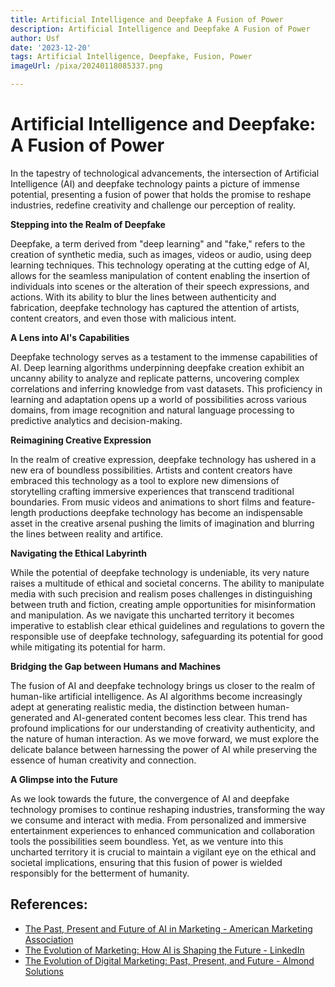 ```yaml
---
title: Artificial Intelligence and Deepfake A Fusion of Power
description: Artificial Intelligence and Deepfake A Fusion of Power
author: Usf
date: '2023-12-20'
tags: Artificial Intelligence, Deepfake, Fusion, Power
imageUrl: /pixa/20240118085337.png

---
```

# Artificial Intelligence and Deepfake: A Fusion of  Power

In the tapestry of technological advancements, the  intersection of Artificial Intelligence (AI) and deepfake technology paints a picture of immense potential,  presenting a  fusion of power that holds the promise  to  reshape industries, redefine creativity and challenge our perception of reality.

**Stepping into the  Realm of Deepfake**

Deepfake, a term derived from "deep learning" and "fake," refers to the creation of synthetic  media, such as images, videos or audio, using deep learning techniques. This  technology operating at the cutting edge of AI, allows for the  seamless manipulation of content enabling the insertion of  individuals into scenes or the alteration of their speech expressions, and actions. With its ability to blur  the  lines between authenticity and  fabrication, deepfake technology has captured the attention of artists, content creators, and even those with malicious intent.

**A Lens into AI's Capabilities**

Deepfake technology serves as a testament to the immense capabilities of AI. Deep  learning algorithms underpinning deepfake creation exhibit an uncanny ability to analyze and replicate  patterns, uncovering complex  correlations and inferring knowledge from vast datasets. This  proficiency in learning and adaptation opens up a world of possibilities  across various domains, from  image recognition and natural language processing to predictive analytics and decision-making.

**Reimagining Creative Expression**

In the  realm of creative  expression, deepfake technology has ushered in a new era of boundless possibilities. Artists and content creators have embraced this technology as a tool to explore new dimensions of storytelling crafting  immersive experiences that  transcend traditional boundaries. From music videos and animations  to short films and feature-length productions  deepfake technology  has become an indispensable asset in the creative arsenal pushing  the limits of imagination and blurring  the lines between reality and artifice.

**Navigating the Ethical Labyrinth**

While the potential of deepfake technology  is  undeniable, its very nature raises a multitude of  ethical  and societal concerns.  The  ability to manipulate media with such precision and realism poses challenges in distinguishing  between truth and fiction, creating  ample opportunities for misinformation and manipulation. As we navigate this uncharted territory it becomes imperative to establish clear ethical guidelines and regulations  to govern  the responsible use of deepfake technology, safeguarding its potential for good while mitigating its potential for harm.

**Bridging the Gap between Humans and Machines**

The  fusion  of AI and deepfake technology brings us closer to the realm of human-like artificial intelligence. As AI algorithms become increasingly adept at generating realistic media, the distinction between human-generated and AI-generated content becomes less clear. This trend  has profound implications for our understanding of creativity  authenticity, and the nature of human  interaction. As  we move forward, we must explore the delicate balance between harnessing the power of AI while  preserving the essence of  human creativity and connection.

**A Glimpse into the Future**

As we look  towards the future,  the convergence of AI and deepfake technology promises to continue reshaping industries, transforming the way we consume  and interact with media. From personalized and immersive entertainment experiences to enhanced communication and collaboration tools the possibilities seem boundless. Yet, as we venture into this uncharted territory it is crucial to maintain a vigilant  eye on the ethical and societal implications, ensuring that this fusion of power is wielded responsibly for the  betterment of humanity.

## References:
- [The Past, Present and Future of AI in Marketing - American Marketing Association](https://www.ama.org/marketing-news/the-past-present-and-future-of-ai-in-marketing/)
- [The Evolution of Marketing: How AI is Shaping the Future - LinkedIn](https://www.linkedin.com/pulse/evolution-marketing-how-ai-shaping-future-aaron-may-p6fye)
- [The Evolution of Digital Marketing: Past, Present, and Future - Almond Solutions](https://www.almondsolutions.com/blog/the-evolution-of-digital-marketing)

